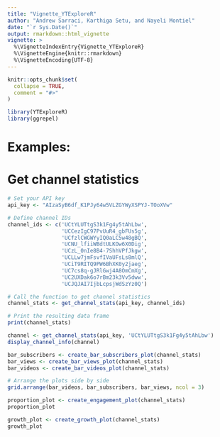 ```yaml
---
title: "Vignette_YTExploreR"
author: "Andrew Sarraci, Karthiga Setu, and Nayeli Montiel"
date: "`r Sys.Date()`"
output: rmarkdown::html_vignette
vignette: >
  %\VignetteIndexEntry{Vignette_YTExploreR}
  %\VignetteEngine{knitr::rmarkdown}
  %\VignetteEncoding{UTF-8}
---
```


```r
knitr::opts_chunk$set(
  collapse = TRUE,
  comment = "#>"
)
```

```r
library(YTExploreR)
library(ggrepel)
```

# Examples:  

# Get channel statistics
```r
# Set your API key
api_key <- "AIzaSyB6df_K1PJy64w5VLZGYWyXSPYJ-TOoXVw"

# Define channel IDs
channel_ids <- c('UCtYLUTtgS3k1Fg4y5tAhLbw',
                 'UCCezIgC97PvUuR4_gbFUs5g',
                 'UCfzlCWGWYyIQ0aLC5w48gBQ',
                 'UCNU_lfiiWBdtULKOw6X0Dig',
                 'UCzL_0nIe8B4-7ShhVPfJkgw',
                 'UCLLw7jmFsvfIVaUFsLs8mlQ',
                 'UCiT9RITQ9PW6BhXK0y2jaeg',
                 'UC7cs8q-gJRlGwj4A8OmCmXg',
                 'UC2UXDak6o7rBm23k3Vv5dww',
                 'UCJQJAI7IjbLcpsjWdSzYz0Q')

# Call the function to get channel statistics
channel_stats <- get_channel_stats(api_key, channel_ids)

# Print the resulting data frame
print(channel_stats)
```
```r
channel <- get_channel_stats(api_key, 'UCtYLUTtgS3k1Fg4y5tAhLbw')
display_channel_info(channel)
```

```r
bar_subscribers <- create_bar_subscribers_plot(channel_stats)
bar_views <- create_bar_views_plot(channel_stats)
bar_videos <- create_bar_videos_plot(channel_stats)

# Arrange the plots side by side
grid.arrange(bar_videos, bar_subscribers, bar_views, ncol = 3)
```

```r
proportion_plot <- create_engagement_plot(channel_stats)
proportion_plot
```

```r
growth_plot <- create_growth_plot(channel_stats)
growth_plot
```
